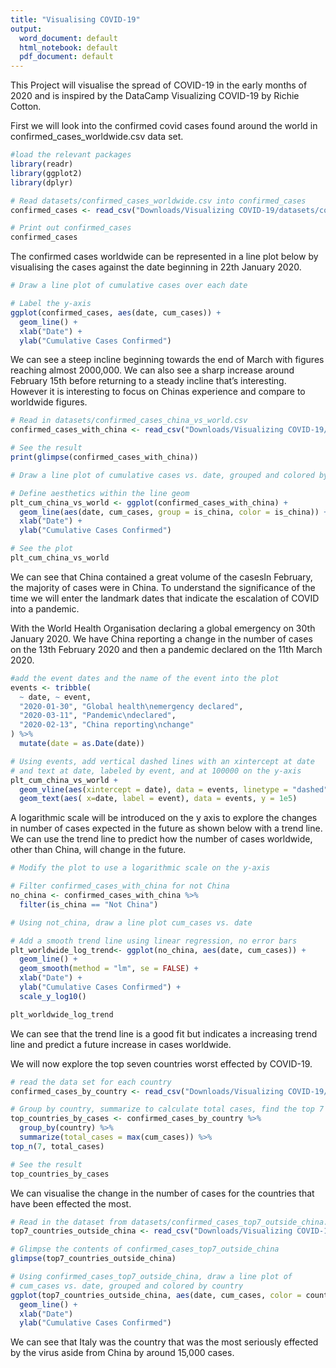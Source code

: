 ```yaml
---
title: "Visualising COVID-19"
output:
  word_document: default
  html_notebook: default
  pdf_document: default
---
```


This Project will visualise the spread of COVID-19 in the early months of 2020 and is inspired by the DataCamp Visualizing COVID-19 by Richie Cotton.

First we will look into the confirmed covid cases found around the world in confirmed_cases_worldwide.csv data set.

```r
#load the relevant packages
library(readr)
library(ggplot2)
library(dplyr)

# Read datasets/confirmed_cases_worldwide.csv into confirmed_cases
confirmed_cases <- read_csv("Downloads/Visualizing COVID-19/datasets/confirmed_cases_worldwide.csv")

# Print out confirmed_cases
confirmed_cases
```
The confirmed cases worldwide can be represented in a line plot below by visualising the cases against the date beginning in 22th January 2020. 

```r
# Draw a line plot of cumulative cases over each date

# Label the y-axis
ggplot(confirmed_cases, aes(date, cum_cases)) +
  geom_line() +
  xlab("Date") +
  ylab("Cumulative Cases Confirmed") 
```
We can see a steep incline beginning towards the end of March with figures reaching almost 2000,000. We can also see a sharp increase around February 15th before returning to a steady incline that's interesting. However it is interesting to focus on Chinas experience and compare to worldwide figures. 

```r
# Read in datasets/confirmed_cases_china_vs_world.csv
confirmed_cases_with_china <- read_csv("Downloads/Visualizing COVID-19/datasets/confirmed_cases_china_vs_world.csv")

# See the result
print(glimpse(confirmed_cases_with_china))

# Draw a line plot of cumulative cases vs. date, grouped and colored by is_china

# Define aesthetics within the line geom
plt_cum_china_vs_world <- ggplot(confirmed_cases_with_china) +
  geom_line(aes(date, cum_cases, group = is_china, color = is_china)) +
  xlab("Date") +
  ylab("Cumulative Cases Confirmed")

# See the plot
plt_cum_china_vs_world
```
We can see that China contained a great volume of the casesIn February, the majority of cases were in China. To understand the significance of the time we will enter the landmark dates that indicate the escalation of COVID into a pandemic.

With the World Health Organisation declaring a global emergency on 30th January 2020. We have China reporting a change in the number of cases on the 13th February 2020 and then a pandemic declared on the 11th March 2020.

```r
#add the event dates and the name of the event into the plot
events <- tribble(
  ~ date, ~ event,
  "2020-01-30", "Global health\nemergency declared",
  "2020-03-11", "Pandemic\ndeclared",
  "2020-02-13", "China reporting\nchange"
) %>%
  mutate(date = as.Date(date))

# Using events, add vertical dashed lines with an xintercept at date
# and text at date, labeled by event, and at 100000 on the y-axis
plt_cum_china_vs_world +
  geom_vline(aes(xintercept = date), data = events, linetype = "dashed") +
  geom_text(aes( x=date, label = event), data = events, y = 1e5)
```
A logarithmic scale will be introduced on the y axis to explore the changes in number of cases expected in the future as shown below with a trend line. We can use the trend line to predict how the number of cases worldwide, other than China, will change in the future. 

```r
# Modify the plot to use a logarithmic scale on the y-axis

# Filter confirmed_cases_with_china for not China
no_china <- confirmed_cases_with_china %>%
  filter(is_china == "Not China")

# Using not_china, draw a line plot cum_cases vs. date

# Add a smooth trend line using linear regression, no error bars
plt_worldwide_log_trend<- ggplot(no_china, aes(date, cum_cases)) +
  geom_line() +
  geom_smooth(method = "lm", se = FALSE) +
  xlab("Date") +
  ylab("Cumulative Cases Confirmed") +
  scale_y_log10()

plt_worldwide_log_trend
```
We can see that the trend line is a good fit but indicates a increasing trend line and predict a future increase in cases worldwide.

We will now explore the top seven countries worst effected by COVID-19.

```r
# read the data set for each country
confirmed_cases_by_country <- read_csv("Downloads/Visualizing COVID-19/datasets/confirmed_cases_by_country.csv")

# Group by country, summarize to calculate total cases, find the top 7
top_countries_by_cases <- confirmed_cases_by_country %>%
  group_by(country) %>%
  summarize(total_cases = max(cum_cases)) %>%
top_n(7, total_cases)

# See the result
top_countries_by_cases
```
We can visualise the change in the number of cases for the countries that have been effected the most.

```r
# Read in the dataset from datasets/confirmed_cases_top7_outside_china.csv
top7_countries_outside_china <- read_csv("Downloads/Visualizing COVID-19/datasets/confirmed_cases_top7_outside_china.csv")

# Glimpse the contents of confirmed_cases_top7_outside_china
glimpse(top7_countries_outside_china)

# Using confirmed_cases_top7_outside_china, draw a line plot of
# cum_cases vs. date, grouped and colored by country
ggplot(top7_countries_outside_china, aes(date, cum_cases, color = country, group = country)) +
  geom_line() +
  xlab("Date")
  ylab("Cumulative Cases Confirmed")
```
We can see that Italy was the country that was the most seriously effected by the virus aside from China by around 15,000 cases.
